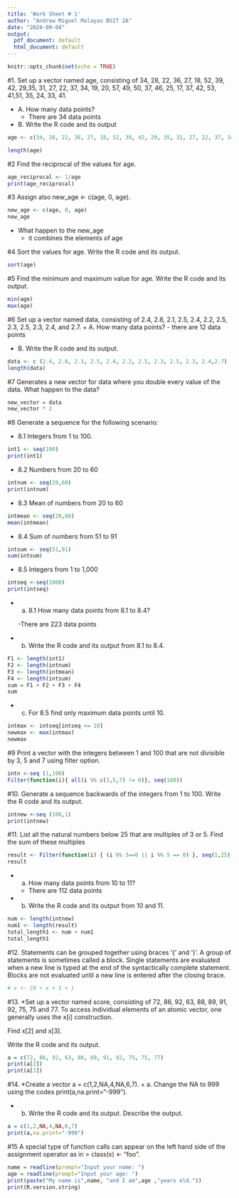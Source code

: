 ```yaml
---
title: 'Work Sheet # 1'
author: "Andrew Miguel Malayas BSIT 2A"
date: "2024-09-04"
output:
  pdf_document: default
  html_document: default
---
```


```r
knitr::opts_chunk$set(echo = TRUE)
```

#1. Set up a vector named age, consisting of 34, 28, 22, 36, 27, 18, 52, 39, 42, 29,35, 31, 27, 22, 37, 34, 19, 20, 57, 49, 50, 37, 46, 25, 17, 37, 42, 53, 41,51, 35, 24, 33, 41.

+ A. How many data points?
  - There are 34 data points
  
+ B. Write the R code and its output

```r
age <- c(34, 28, 22, 36, 27, 18, 52, 39, 42, 29, 35, 31, 27, 22, 37, 34, 19, 20, 57, 49, 50, 37, 46, 25, 17, 37, 42, 53, 41, 51, 35, 24, 33, 41)

length(age)
```






#2 Find the reciprocal of the values for age.
```r
age_reciprocal <- 1/age
print(age_reciprocal)
```





#3 Assign also new_age <- c(age, 0, age).

```r
new_age <- c(age, 0, age)
new_age
```
+ What happen to the new_age
  - it combines the elements of age
  
  
  
  
#4 Sort the values for age.
  Write the R code and its output.

```r
sort(age)
```




#5 Find the minimum and maximum value for age.
  Write the R code and its output.
```r
min(age)
max(age)
```




#6 Set up a vector named data, consisting of 2.4, 2.8, 2.1, 2.5, 2.4, 2.2, 2.5, 2.3, 2.5, 2.3, 2.4, and 2.7.
  + A. How many data points?
    - there are 12 data points
    
  + B. Write the R code and its output.
  
```r
data <- c (2.4, 2.8, 2.1, 2.5, 2.4, 2.2, 2.5, 2.3, 2.5, 2.3, 2.4,2.7)
length(data)
```



#7 Generates a new vector for data where you double every value of the data. 
  What happen to the data?
  
```r
new_vector = data
new_vector * 2
``` 



#8 Generate a sequence for the following scenario:

+ 8.1 Integers from 1 to 100.
```r
int1 <- seq(100)
print(int1)
``` 


+ 8.2 Numbers from 20 to 60
```r
intnum <- seq(20,60)
print(intnum)
``` 


+ 8.3 Mean of numbers from 20 to 60
```r
intmean <- seq(20,60)
mean(intmean)
``` 


+ 8.4 Sum of numbers from 51 to 91
```r
intsum <- seq(51,91)
sum(intsum)
``` 


+ 8.5 Integers from 1 to 1,000
```r
intseq <-seq(1000) 
print(intseq)
``` 

  - a. 8.1 How many data points from 8.1 to 8.4?
   
    -There are 223 data points 

    
  - b. Write the R code and its output from 8.1 to 8.4.
  
```r
F1 <- length(int1)
F2 <- length(intnum)
F3 <- length(intmean)
F4 <- length(intsum)
sum = F1 + F2 + F3 + F4
sum
``` 
  
  - c. For 8.5 find only maximum data points until 10.
```r
intmax <- intseq[intseq <= 10]
newmax <- max(intmax)
newmax
``` 
  
  
  
  
  
#9 Print a vector with the integers between 1 and 100 that are not divisible by 3, 5 and 7 using filter option.

```r
intn <-seq (1,100) 
Filter(function(i){ all(i %% c(3,5,7) != 0)}, seq(100))
``` 





#10. Generate a sequence backwards of the integers from 1 to 100.
  Write the R code and its output.
  
```r
intnew <-seq (100,1) 
print(intnew)
```   




#11. List all the natural numbers below 25 that are multiples of 3 or 5.
  Find the sum of these multiples
  
```r
result <- Filter(function(i) { (i %% 3==0 || i %% 5 == 0) }, seq(1,25))
result
```

+ a. How many data points from 10 to 11?
  - There are 112 data points

+ b. Write the R code and its output from 10 and 11.
```r
num <- length(intnew)
num1 <- length(result)
total_length1 <- num + num1
total_length1
```




#12. Statements can be grouped together using braces ‘{’ and ‘}’. A group of statements is sometimes called a block. Single statements are evaluated when a new line is typed at the end of the syntactically complete statement. Blocks are not evaluated until a new line is entered after the closing brace.

```r
# x <- {0 + x + 5 + }
```





#13. *Set up a vector named score, consisting of 72, 86, 92, 63, 88, 89, 91, 92, 75, 75 and 77. To access individual elements of an atomic vector, one generally uses the x[i] construction.

Find x[2] and x[3]. 

Write the R code and its output.

```r
a = c(72, 86, 92, 63, 88, 89, 91, 92, 75, 75, 77)
print(a[2])
print(a[3])
```  




#14. *Create a vector a = c(1,2,NA,4,NA,6,7).
  + a. Change the NA to 999 using the codes print(a,na.print="-999").

  + b. Write the R code and its output. Describe the output.
  
```r
a = c(1,2,NA,4,NA,6,7)
print(a,na.print="-999")
```  
  
  
  
  
#15 A special type of function calls can appear on the left hand side of the assignment operator as in > class(x) <- "foo". 
  
```r
name = readline(prompt="Input your name: ")
age = readline(prompt="Input your age: ")
print(paste("My name is",name, "and I am",age ,"years old."))
print(R.version.string)
```   
  

